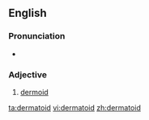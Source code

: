 ==English==

===Pronunciation===
* {{a|UK}} {{IPA|/ˈdɜː(ɹ)məˌtɔɪd/|lang=en}}

===Adjective===
{{en-adj}}

# [[dermoid]]

[[ta:dermatoid]]
[[vi:dermatoid]]
[[zh:dermatoid]]